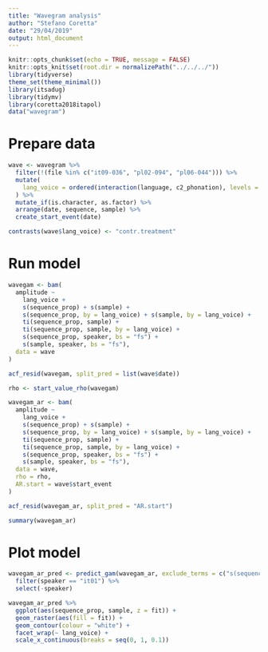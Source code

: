 ```yaml
---
title: "Wavegram analysis"
author: "Stefano Coretta"
date: "29/04/2019"
output: html_document
---
```


```r
knitr::opts_chunk$set(echo = TRUE, message = FALSE)
knitr::opts_knit$set(root.dir = normalizePath("../../../"))
library(tidyverse)
theme_set(theme_minimal())
library(itsadug)
library(tidymv)
library(coretta2018itapol)
data("wavegram")
```

# Prepare data

```r
wave <- wavegram %>%
  filter(!(file %in% c("it09-036", "pl02-094", "pl06-044"))) %>%
  mutate(
    lang_voice = ordered(interaction(language, c2_phonation), levels = c("Italian.voiceless", "Italian.voiced", "Polish.voiceless", "Polish.voiced"))
  ) %>%
  mutate_if(is.character, as.factor) %>%
  arrange(date, sequence, sample) %>%
  create_start_event(date)

contrasts(wave$lang_voice) <- "contr.treatment"
```

# Run model

```r
wavegam <- bam(
  amplitude ~
    lang_voice +
    s(sequence_prop) + s(sample) +
    s(sequence_prop, by = lang_voice) + s(sample, by = lang_voice) +
    ti(sequence_prop, sample) +
    ti(sequence_prop, sample, by = lang_voice) +
    s(sequence_prop, speaker, bs = "fs") +
    s(sample, speaker, bs = "fs"),
  data = wave
)
```

```r
acf_resid(wavegam, split_pred = list(wave$date))
```

```r
rho <- start_value_rho(wavegam)

wavegam_ar <- bam(
  amplitude ~
    lang_voice +
    s(sequence_prop) + s(sample) +
    s(sequence_prop, by = lang_voice) + s(sample, by = lang_voice) +
    ti(sequence_prop, sample) +
    ti(sequence_prop, sample, by = lang_voice) +
    s(sequence_prop, speaker, bs = "fs") +
    s(sample, speaker, bs = "fs"),
  data = wave,
  rho = rho,
  AR.start = wave$start_event
)
```

```r
acf_resid(wavegam_ar, split_pred = "AR.start")
```

```r
summary(wavegam_ar)
```

# Plot model

```r
wavegam_ar_pred <- predict_gam(wavegam_ar, exclude_terms = c("s(sequence_prop,speaker)", "s(sample,speaker)")) %>%
  filter(speaker == "it01") %>%
  select(-speaker)
```

```r
wavegam_ar_pred %>%
  ggplot(aes(sequence_prop, sample, z = fit)) +
  geom_raster(aes(fill = fit)) +
  geom_contour(colour = "white") +
  facet_wrap(~ lang_voice) +
  scale_x_continuous(breaks = seq(0, 1, 0.1))
```

